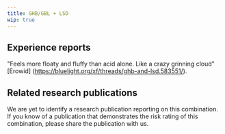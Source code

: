 ---
title: GHB/GBL + LSD
wip: true
---

## Experience reports

"Feels more floaty and fluffy than acid alone. Like a crazy grinning cloud" [Erowid] (https://bluelight.org/xf/threads/ghb-and-lsd.583551/).


## Related research publications

We are yet to identify a research publication reporting on this combination. If you know of a publication that demonstrates the risk rating of this combination, please share the publication with us.



